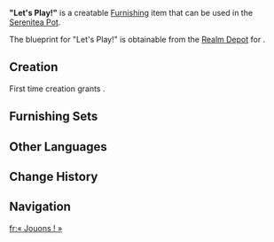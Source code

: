 {{Furnishing Infobox
|id             = 373429
|category       = Landscape
|subcategory    = Ornament
|quality        = 3
|adeptal_energy = 60
|load           = 65
|reduced_load   = 47
|description    = A simple swing made from [[Ash Wood]] that can be found in [[Merusea Village]]. The tales tell that the [[Melusine]] who made them had trouble enjoying swings due to the height difference between her and humans, and in order to enjoy this same simple pleasure, she constructed one with more appropriate dimensions.<br>However, due to Melusines not being used to making particularly sturdy ropes, few of them ever use this swing as anything but a suspended chair.
|mention        = Melusine
|blueprint      = [[Realm Depot]]
}}

'''"Let's Play!"''' is a creatable [[Furnishing]] item that can be used in the [[Serenitea Pot]].

The blueprint for "Let's Play!" is obtainable from the [[Realm Depot]] for {{Item|Realm Currency|24|x=160}}.

==Creation==
First time creation grants {{Item|Trust|24|x=60}}.
{{Recipe
|type = Creation
|time = 14h
|Ash Wood = 4
|Fabric = 2
|Red Dye = 2
|sort = Ash Wood;Fabric;Red Dye
}}

==Furnishing Sets==
{{Craft Usage|type=Furnishing Set}}

==Other Languages==
{{Other Languages|default_hidden=1
|en      = "Let's Play!"
|zhs     = 「一起来玩吧！」
|zhs_rm  = 
|zht     = 「一起來玩吧！」
|zht_rm  = 
|ja      = 「一緒に遊ぼう！」
|ja_rm   = "Issho ni Asobou!"
|ko      = 「같이 놀자!」
|ko_rm   = 
|es      = ¡A divertirse!
|fr      = «&nbsp;Jouons !&nbsp;»
|ru      = «Давайте играть!»
|th      = "มาเล่นด้วยกันเถอะ!"
|th_rm   = 
|vi      = Cùng Đến Chơi Nào!
|de      = „Lass uns spielen!“
|id      = "Main Yuk!"
|pt      = "Vamos Brincar!"
|tr      = "Hadi Oynayalım!"
|it      = Giochiamo!
}}

==Change History==
{{Change History|4.2}}

==Navigation==
{{Furnishing Navbox|exterior}}

[[fr:« Jouons ! »]]